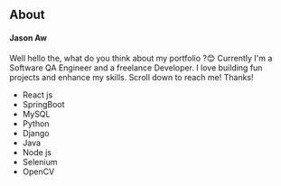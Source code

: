 ## About 

#### Jason Aw 


Well hello the, what do you think about my portfolio ?😊 Currently I'm a Software QA Engineer and a freelance Developer. I love building fun 
projects and enhance my skills. Scroll down to reach me! Thanks! 

- React js    
- SpringBoot
- MySQL
- Python
- Django   
- Java
- Node js
- Selenium
- OpenCV